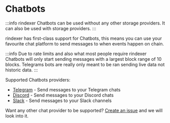 # Chatbots

:::info
rindexer Chatbots can be used without any other storage providers. It can also be used with storage providers.
:::

rindexer has first-class support for Chatbots, this means you can use your favourite chat platform to
send messages to when events happen on chain.

:::info
Due to rate limits and also what most people require rindexer Chatbots will only start sending messages with a largest
block range of 10 blocks. Telegrams bots are really only meant to be ran sending live data not historic data.
:::

Supported Chatbots providers:

- [Telegram](/docs/start-building/chatbots/telegram) - Send messages to your Telegram chats
- [Discord](/docs/start-building/chatbots/discord) - Send messages to your Discord chats
- [Slack](/docs/start-building/chatbots/slack) - Send messages to your Slack channels

Want any other chat provider to be supported? [Create an issue](https://github.com/joshstevens19/rindexer/issues/new) and we will look into it.